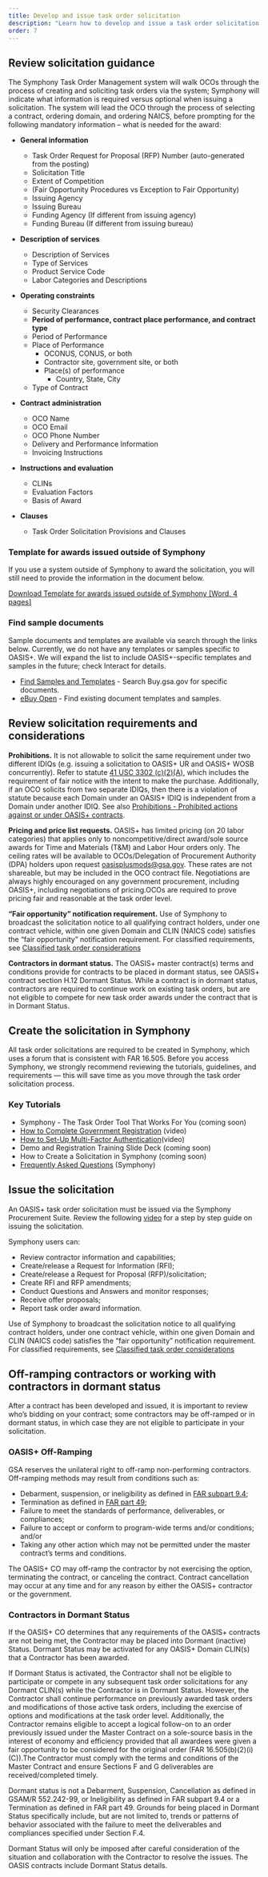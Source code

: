 ```yaml
---
title: Develop and issue task order solicitation
description: "Learn how to develop and issue a task order solicitation: how to use Symphony, requirements and considerations, off-ramping contractors, and dormant contractors."
order: 7
---
```


## Review solicitation guidance
The Symphony Task Order Management system will walk OCOs through the process of creating and soliciting task orders via the system; Symphony will indicate what information is required versus optional when issuing a solicitation. The system will lead the OCO through the process of selecting a contract, ordering domain, and ordering NAICS, before prompting for the following mandatory information – what is needed for the award:

- **General information**
    * Task Order Request for Proposal (RFP) Number (auto-generated from the posting)
    * Solicitation Title
    * Extent of Competition 
    * (Fair Opportunity Procedures vs Exception to Fair Opportunity)
    * Issuing Agency
    * Issuing Bureau
    * Funding Agency (If different from issuing agency)
    * Funding Bureau (If different from issuing bureau)
- **Description of services**
    * Description of Services
    * Type of Services
    * Product Service Code
    * Labor Categories and Descriptions

- **Operating constraints**
    * Security Clearances
    * **Period of performance, contract place performance, and contract type**
    * Period of Performance
    * Place of Performance
        - OCONUS, CONUS, or both
        - Contractor site, government site, or both
        - Place(s) of performance
            * Country, State, City
    * Type of Contract
- **Contract administration**
    * OCO Name
    * OCO Email
    * OCO Phone Number
    * Delivery and Performance Information
    * Invoicing Instructions
- **Instructions and evaluation**
    * CLINs
    * Evaluation Factors
    * Basis of Award
- **Clauses**
    * Task Order Solicitation Provisions and Clauses

### Template for awards issued outside of Symphony

If you use a system outside of Symphony to award the solicitation, you will still need to provide the information in the document below.

[Download Template for awards issued outside of Symphony [Word, 4 pages]](/files/template_for_awards_issued_outside_of_symphony.docx)

### Find sample documents

Sample documents and templates are available via search through the links below. Currently, we do not have any templates or samples specific to OASIS+.  We will expand the list to include OASIS+-specific templates and samples in the future; check Interact for details.

- [Find Samples and Templates](https://buy.gsa.gov/find-samples-templates-tips?sort_by=title&sort_order=asc&page=1) - Search Buy.gsa.gov for specific documents.
- [eBuy Open](https://www.ebuy.gsa.gov/ebuyopen/) - Find existing document templates and samples.

## Review solicitation requirements and considerations

**Prohibitions.** It is not allowable to solicit the same requirement under two different IDIQs (e.g. issuing a solicitation to OASIS+ UR and OASIS+ WOSB concurrently). Refer to statute [41 USC 3302 (c)(2)(A)](https://uscode.house.gov/view.xhtml?req=(title:41%20section:3302%20edition:prelim)%20OR%20(granuleid:USC-prelim-title41-section3302)&f=treesort&edition=prelim&num=0&jumpTo=true), which includes the requirement of fair notice with the intent to make the purchase. Additionally, if an OCO solicits from two separate IDIQs, then there is a violation of statute because each Domain under an OASIS+ IDIQ is independent from a Domain under another IDIQ. See also [Prohibitions - Prohibited actions against or under OASIS+ contracts](/research-contract-features/prohibitions).

**Pricing and price list requests.** OASIS+ has limited pricing (on 20 labor categories) that applies only to noncompetitive/direct award/sole source awards for Time and Materials (T&M) and Labor Hour orders only. The ceiling rates will be available to OCOs/Delegation of Procurement Authority (DPA) holders upon request [oasisplusmods@gsa.gov](mailto:). These rates are not shareable, but may be included in the OCO contract file. Negotiations are always highly encouraged on any government procurement, including OASIS+, including negotiations of pricing.OCOs are required to prove pricing fair and reasonable at the task order level.

**“Fair opportunity” notification requirement.** Use of Symphony to broadcast the solicitation notice to all qualifying contract holders, under one contract vehicle, within one given Domain and CLIN (NAICS code) satisfies the “fair opportunity” notification requirement. For classified requirements, see [Classified task order considerations](/buyers-guide/research-contract-features/task-orders#classified) 

**Contractors in dormant status.** The OASIS+ master contract(s) terms and conditions provide for contracts to be placed in dormant status, see OASIS+ contract section H.12 Dormant Status. While a contract is in dormant status, contractors are required to continue work on existing task orders, but are not eligible to compete for new task order awards under the contract that is in Dormant Status.

## Create the solicitation in Symphony

All task order solicitations are required to be created in Symphony, which uses a forum that is consistent with FAR 16.505. Before you access Symphony, we strongly recommend reviewing the tutorials, guidelines, and requirements — this will save time as you move through the task order solicitation process.

### Key Tutorials
- Symphony - The Task Order Tool That Works For You (coming soon)
- [How to Complete Government Registration](https://gettingstarted.apexlogic.com/support/solutions/articles/35000177795-how-to-register-as-a-government-user) (video)
- [How to Set-Up Multi-Factor Authentication](https://www.youtube.com/watch?v=iXkOGRlAxjY)(video)
- Demo and Registration Training Slide Deck (coming soon)
- How to Create a Solicitation in Symphony (coming soon)
- [Frequently Asked Questions](https://gettingstarted.apexlogic.com/support/home) (Symphony)

## Issue the solicitation

An OASIS+ task order solicitation must be issued via the Symphony Procurement Suite. Review the following [video](https://youtu.be/GNyb1WpX6QQ?si=4rF2ED9Wlno2mMOP) for a step by step guide on issuing the solicitation.

Symphony users can: 
- Review contractor information and capabilities;
- Create/release a Request for Information (RFI);
- Create/release a Request for Proposal (RFP)/solicitation; 
- Create RFI and RFP amendments; 
- Conduct Questions and Answers and monitor responses; 
- Receive offer proposals;
- Report task order award information.

Use of Symphony to broadcast the solicitation notice to all qualifying contract holders, under one contract vehicle, within one given Domain and CLIN (NAICS code) satisfies the “fair opportunity” notification requirement. For classified requirements, see [Classified task order considerations](/buyers-guide/research-contract-features/task-orders#classified) 

## Off-ramping contractors or working with contractors in dormant status 

After a contract has been developed and issued, it is important to review who’s bidding on your contract; some contractors may be off-ramped or in dormant status, in which case they are not eligible to participate in your solicitation.

### OASIS+ Off-Ramping
GSA reserves the unilateral right to off-ramp non-performing contractors. Off-ramping methods may result from conditions such as: 

- Debarment, suspension, or ineligibility as defined in [FAR subpart 9.4](https://www.acquisition.gov/far/subpart-9.4);
- Termination as defined in [FAR part 49](https://www.acquisition.gov/far/part-49);
- Failure to meet the standards of performance, deliverables, or compliances;
- Failure to accept or conform to program-wide terms and/or conditions; and/or
- Taking any other action which may not be permitted under the master contract’s terms and conditions.

The OASIS+ CO may off-ramp the contractor by not exercising the option, terminating the contract, or canceling the contract. Contract cancellation may occur at any time and for any reason by either the OASIS+ contractor or the government. 

### Contractors in Dormant Status

If the OASIS+ CO determines that any requirements of the OASIS+ contracts are not being met, the Contractor may be placed into Dormant (inactive) Status. Dormant Status may be activated for any OASIS+ Domain CLIN(s) that a Contractor has been awarded. 
 
If Dormant Status is activated, the Contractor shall not be eligible to participate or compete in any subsequent task order solicitations for any Dormant CLIN(s) while the Contractor is in Dormant Status.  However, the Contractor shall continue performance on previously awarded task orders and modifications of those active task orders, including the exercise of options and modifications at the task order level. Additionally, the Contractor remains eligible to accept a logical follow-on to an order previously issued under the Master Contract on a sole-source basis in the interest of economy and efficiency provided that all awardees were given a fair opportunity to be considered for the original order (FAR 16.505(b)(2)(i)(C)).The Contractor must comply with the terms and conditions of the Master Contract and ensure Sections F and G deliverables are received/completed timely.

Dormant status is not a Debarment, Suspension, Cancellation as defined in GSAM/R 552.242-99, or Ineligibility as defined in FAR subpart 9.4 or a Termination as defined in FAR part 49. Grounds for being placed in Dormant Status specifically include, but are not limited to, trends or patterns of behavior associated with the failure to meet the deliverables and compliances specified under Section F.4.

Dormant Status will only be imposed after careful consideration of the situation and collaboration with the Contractor to resolve the issues. The OASIS contracts include Dormant Status details.


